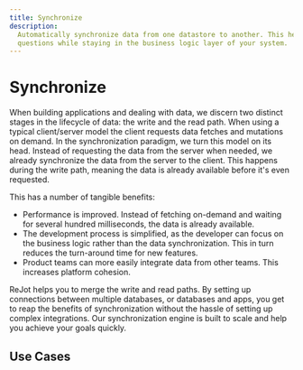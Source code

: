 ```yaml
---
title: Synchronize
description:
  Automatically synchronize data from one datastore to another. This helps you answer analytical
  questions while staying in the business logic layer of your system.
---
```


# Synchronize

When building applications and dealing with data, we discern two distinct stages in the lifecycle of
data: the write and the read path. When using a typical client/server model the client requests data
fetches and mutations on demand. In the synchronization paradigm, we turn this model on its head.
Instead of requesting the data from the server when needed, we already synchronize the data from the
server to the client. This happens during the write path, meaning the data is already available
before it's even requested.

This has a number of tangible benefits:

- Performance is improved. Instead of fetching on-demand and waiting for several hundred
  milliseconds, the data is already available.
- The development process is simplified, as the developer can focus on the business logic rather
  than the data synchronization. This in turn reduces the turn-around time for new features.
- Product teams can more easily integrate data from other teams. This increases platform cohesion.

ReJot helps you to merge the write and read paths. By setting up connections between multiple
databases, or databases and apps, you get to reap the benefits of synchronization without the hassle
of setting up complex integrations. Our synchronization engine is built to scale and help you
achieve your goals quickly.


## Use Cases

<CardHolder>
  <UseCaseCard slug="local-first" />
  <UseCaseCard slug="backend-for-frontend" />
</CardHolder>
